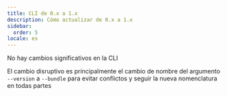 ```yaml
---
title: CLI de 0.x a 1.x
description: Cómo actualizar de 0.x a 1.x
sidebar:
  order: 5
locale: es
---
```


No hay cambios significativos en la CLI

El cambio disruptivo es principalmente el cambio de nombre del argumento `--version` a `--bundle` para evitar conflictos y seguir la nueva nomenclatura en todas partes